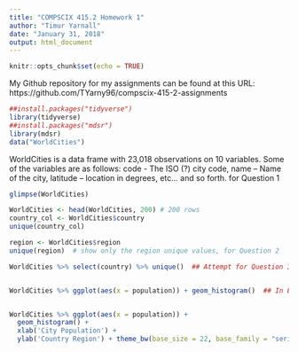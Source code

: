 ```yaml
---
title: "COMPSCIX 415.2 Homework 1"
author: "Timur Yarnall"
date: "January 31, 2018"
output: html_document
---
```


```r
knitr::opts_chunk$set(echo = TRUE)
```
My Github repository for my assignments can be found at this URL: https://github.com/TYarny96/compscix-415-2-assignments


```r
##install.packages("tidyverse")
library(tidyverse)
##install.packages("mdsr")
library(mdsr)
data("WorldCities")

```
WorldCities is a data frame with 23,018 observations on 10 variables.  Some of the variables are as follows: code - The ISO (?) city code, name -- Name of the city, latitude -- location in degrees, etc... and so forth.  for Question 1 

```r

glimpse(WorldCities)

WorldCities <- head(WorldCities, 200) # 200 rows
country_col <- WorldCities$country
unique(country_col)

region <- WorldCities$region
unique(region)  # show only the region unique values, for Question 2  

WorldCities %>% select(country) %>% unique()  ## Attempt for Question 3


WorldCities %>% ggplot(aes(x = population)) + geom_histogram()  ## In Exercises


WorldCities %>% ggplot(aes(x = population)) + 
  geom_histogram() + 
  xlab('City Population') + 
  ylab('Country Region') + theme_bw(base_size = 22, base_family = "serif")  ## For Question 4

 
```

